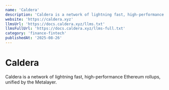 ```yaml
---
name: 'Caldera'
description: 'Caldera is a network of lightning fast, high-performance Ethereum rollups, unified by the Metalayer.'
website: 'https://caldera.xyz'
llmsUrl: 'https://docs.caldera.xyz/llms.txt'
llmsFullUrl: 'https://docs.caldera.xyz/llms-full.txt'
category: 'finance-fintech'
publishedAt: '2025-08-26'
---
```


# Caldera

Caldera is a network of lightning fast, high-performance Ethereum rollups, unified by the Metalayer.
